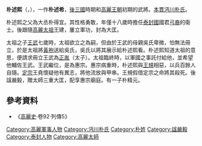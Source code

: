 '''朴述熙'''（{{lang-ko|박술희}}，{{bd|？||945年||}}），一作'''朴述希'''，[[後三國|後三國]]時期和[[高麗王朝|高麗王朝]]初期的武將。[[本貫|本貫]][[沔川朴氏|沔川朴氏]]。

朴述熙之父為大丞朴得宜。其性格勇敢，年僅十八歲時擔任[[泰封國|泰封國]]國君[[弓裔|弓裔]]的衛士。後跟隨[[高麗太祖|高麗太祖]]王建，屢立軍功，封為大匡。

太祖之子[[高麗惠宗|王武]]七歲時，太祖欲立之為嗣，但由於王武的母親吳氏卑微，怕無法冊立，於是太祖將[[黃袍|黃袍]]送給吳氏，吳氏以將其展示給朴述熙看。朴述熙知道太祖的意思，便請求冊立王武為[[正胤|正胤]]（太子）。太祖臨終時，以軍國之事託付給他，並希望他輔佐王武。王武繼位，是為惠宗。惠宗病重時，朴述熙與[[王規_(高麗文臣)|王規]]相惡，以兵百餘人自隨。[[高麗定宗|定宗]]王堯懷疑他有異志，將他流放與甲串。王規假借定宗之命將其殺死。後諡嚴毅，贈太師三重大匡，配享惠宗廟庭。有一子朴精元。

==參考資料==
*《[[高麗史|高麗史]]·卷92·列傳5》

[[Category:高麗軍事人物|Category:高麗軍事人物]]
[[Category:沔川朴氏|Category:沔川朴氏]]
[[Category:朴姓|Category:朴姓]]
[[Category:諡嚴毅|Category:諡嚴毅]]
[[Category:泰封人物|Category:泰封人物]]
[[Category:高麗太師|Category:高麗太師]]